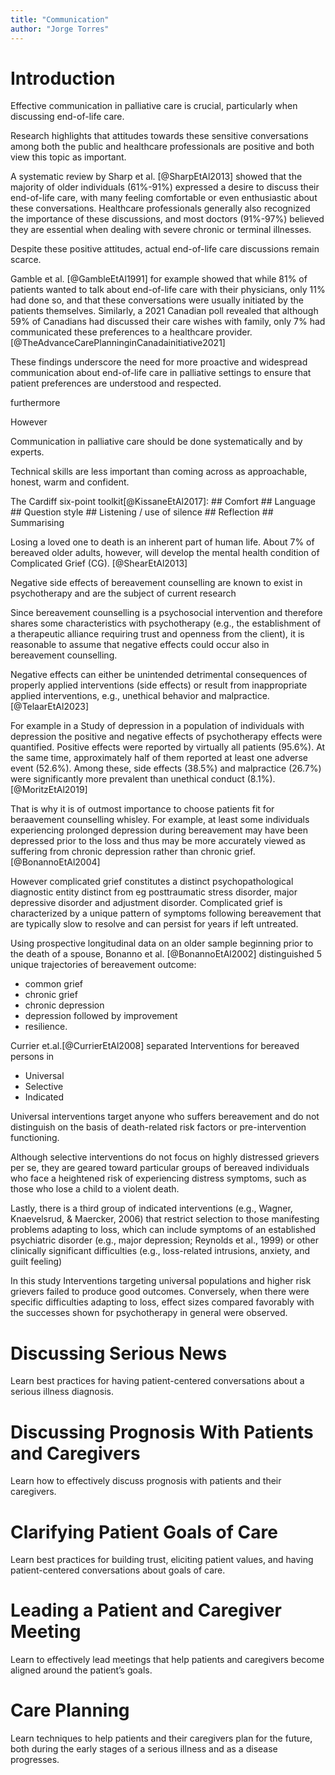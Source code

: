 ```yaml
---
title: "Communication"
author: "Jorge Torres"
---
```


# Introduction

Effective communication in palliative care is crucial, particularly when discussing end-of-life care.

Research highlights that attitudes towards these sensitive conversations among both the public and healthcare professionals are positive and both view this topic as important.

A systematic review by Sharp et al. [@SharpEtAl2013] showed that the majority of older individuals (61%-91%) expressed a desire to discuss their end-of-life care, with many feeling comfortable or even enthusiastic about these conversations. Healthcare professionals generally also recognized the importance of these discussions, and most doctors (91%-97%) believed they are essential when dealing with severe chronic or terminal illnesses.

Despite these positive attitudes, actual end-of-life care discussions remain scarce.

Gamble et al. [@GambleEtAl1991] for example showed that while 81% of patients wanted to talk about end-of-life care with their physicians, only 11% had done so, and that these conversations were usually initiated by the patients themselves. Similarly, a 2021 Canadian poll revealed that although 59% of Canadians had discussed their care wishes with family, only 7% had communicated these preferences to a healthcare provider. [@TheAdvanceCarePlanninginCanadainitiative2021]

These findings underscore the need for more proactive and widespread communication about end-of-life care in palliative settings to ensure that patient preferences are understood and respected.

furthermore 



However 

Communication in palliative care should be done systematically and by experts. 











Technical skills are less important than coming across as approachable, honest, warm and confident.

The Cardiff six-point toolkit[@KissaneEtAl2017]: 
## Comfort
## Language
## Question style
## Listening / use of silence
## Reflection
## Summarising


Losing a loved one to death is an inherent part of human life. About 7% of bereaved older adults, however, will develop the mental health condition of Complicated Grief (CG). [@ShearEtAl2013]

Negative side effects of bereavement counselling are known to exist in psychotherapy and are the subject of current research

Since bereavement counselling is a psychosocial intervention and therefore shares some characteristics with psychotherapy (e.g., the establishment of a therapeutic alliance requiring trust and openness from the client), it is reasonable to assume that negative effects could occur also in bereavement counselling.

Negative effects can either be unintended detrimental consequences of properly applied interventions (side effects) or result from inappropriate applied interventions, e.g., unethical behavior and malpractice.[@TelaarEtAl2023]

For example in a Study of depression in a population of individuals with depression the positive and negative effects of psychotherapy effects were quantified. Positive effects were reported by virtually all patients (95.6%). 
At the same time, approximately half of them reported at least one adverse event (52.6%). Among these, side effects (38.5%) and malpractice (26.7%) were significantly more prevalent than unethical conduct (8.1%). [@MoritzEtAl2019]

That is why it is of outmost importance to choose patients fit for beraavement counselling whisley. 
For example, at least some individuals experiencing prolonged depression during bereavement may have been depressed prior to the loss and thus may be more accurately viewed as suffering from chronic depression rather than chronic grief.[@BonannoEtAl2004]

However complicated grief constitutes a distinct psychopathological diagnostic entity distinct from eg posttraumatic stress disorder, major depressive disorder and adjustment disorder. Complicated grief is characterized by a unique pattern of symptoms following bereavement that are typically slow to resolve and can persist for years if left untreated.  

Using prospective longitudinal data on an older sample beginning prior to the death of a spouse, Bonanno et al. [@BonannoEtAl2002] distinguished 5 unique trajectories of bereavement outcome: 

- common grief 
- chronic grief 
- chronic depression 
- depression followed by improvement
- resilience.

Currier et.al.[@CurrierEtAl2008]  separated Interventions for bereaved persons  in

- Universal 
- Selective
- Indicated

Universal interventions target anyone who suffers bereavement and do not distinguish on the basis of death-related risk factors or pre-intervention functioning.

Although selective interventions do not focus on highly distressed grievers per se, they are geared toward particular groups of bereaved individuals who face a heightened risk of experiencing distress symptoms, such as those who lose a child to a violent death.

Lastly, there is a third group of indicated interventions (e.g., Wagner, Knaevelsrud, & Maercker, 2006) that restrict selection to those manifesting problems adapting to loss, which can include symptoms of an established psychiatric disorder (e.g., major depression; Reynolds et al., 1999) or other clinically significant difficulties (e.g., loss-related intrusions, anxiety, and guilt feeling) 

In this study Interventions targeting universal populations and higher risk grievers failed to produce good outcomes. Conversely, when there were specific difficulties adapting to loss, effect sizes compared favorably with the successes shown for psychotherapy in general were observed.


# Discussing Serious News

Learn best practices for having patient-centered conversations about a serious illness diagnosis.

# Discussing Prognosis With Patients and Caregivers

Learn how to effectively discuss prognosis with patients and their caregivers.

# Clarifying Patient Goals of Care

Learn best practices for building trust, eliciting patient values, and having patient-centered conversations about goals of care.

# Leading a Patient and Caregiver Meeting

Learn to effectively lead meetings that help patients and caregivers become aligned around the patient’s goals.


# Care Planning

Learn techniques to help patients and their caregivers plan for the future, both during the early stages of a serious illness and as a disease progresses.
